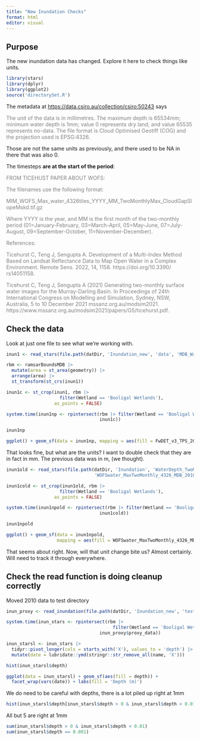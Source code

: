 ```yaml
---
title: "New Inundation Checks"
format: html
editor: visual
---
```


## Purpose

The new inundation data has changed. Explore it here to check things like units.

```r
library(stars)
library(dplyr)
library(ggplot2)
source('directorySet.R')
```

The metadata at <https://data.csiro.au/collection/csiro:50243> says

::: {#quote style="color: gray"}
The unit of the data is in millimetres. The maximum depth is 65534mm; minimum water depth is 1mm; value 0 represents dry land; and value 65535 represents no-data. The file format is Cloud Optimised Geotiff (COG) and the projection used is EPSG:4326.
:::

Those are not the same units as previously, and there used to be NA in there that was also 0.

The timesteps **are at the start of the period**:

::: {#reference style="color: gray"}
FROM TICEHUST PAPER ABOUT WOFS:

The filenames use the following format:

MIM_WOFS_Max_water_4326tiles_YYYY_MM_TwoMonthlyMax_CloudGapSlopeMskd.tif.gz

Where YYYY is the year, and MM is the first month of the two-monthly period (01=January-February, 03=March-April, 05=May-June, 07=July-August, 09=September-October, 11=November-December).

References:

Ticehurst C, Teng J, Sengupta A. Development of a Multi-Index Method Based on Landsat Reflectance Data to Map Open Water in a Complex Environment. Remote Sens. 2022, 14, 1158. https://doi.org/10.3390/ rs14051158.

Ticehurst C, Teng J, Sengupta A (2021) Generating two-monthly surface water images for the Murray-Darling Basin. In Proceedings of 24th International Congress on Modelling and Simulation, Sydney, NSW, Australia, 5 to 10 December 2021 mssanz.org.au/modsim2021. https://www.mssanz.org.au/modsim2021/papers/G5/ticehurst.pdf.
:::

## Check the data

Look at just one file to see what we're working with.

```r
inun1 <- read_stars(file.path(datDir, 'Inundation_new', 'data', 'MDB_Water_Depth_v3.6_4326', 'FwDET_v3_TPS_2010_09.tif'))
```

```r
rbm <- ramsarBoundsMDB |> 
  mutate(area = st_area(geometry)) |> 
  arrange(area) |> 
  st_transform(st_crs(inun1))

inun1c <- st_crop(inun1, rbm |> 
                    filter(Wetland == 'Booligal Wetlands'),
                  as_points = FALSE)
```

```r
system.time(inun1np <- rpintersect(rbm |> filter(Wetland == 'Booligal Wetlands'),
                                   inun1c))
```

```r
inun1np
```

```r
ggplot() + geom_sf(data = inun1np, mapping = aes(fill = FwDET_v3_TPS_2010_09.tif))

```

That looks fine, but what are the units? I want to double check that they are in fact in mm. The previous data was in m, (we thought).

```r
inun1old <- read_stars(file.path(datDir, 'Inundation', 'WaterDepth_TwoMonthly', 'geotiff',
                                 'WOFSwater_MaxTwoMonthly_4326_MDB_2010_09_WaterDepth.tif'))

inun1cold <- st_crop(inun1old, rbm |> 
                    filter(Wetland == 'Booligal Wetlands'),
                  as_points = FALSE)

system.time(inun1npold <- rpintersect(rbm |> filter(Wetland == 'Booligal Wetlands'),
                                   inun1cold))

inun1npold
```

```r
ggplot() + geom_sf(data = inun1npold,
                   mapping = aes(fill = WOFSwater_MaxTwoMonthly_4326_MDB_2010_09_WaterDepth.tif))

```

That seems about right. Now, will that unit change bite us? Almost certainly. Will need to track it through everywhere.

## Check the read function is doing cleanup correctly

Moved 2010 data to test directory

```r
inun_proxy <- read_inundation(file.path(datDir, 'Inundation_new', 'test2010'))
```

```r
system.time(inun_stars <- rpintersect(rbm |> 
                                        filter(Wetland == 'Booligal Wetlands'),
                                   inun_proxy$proxy_data))
```

```r
inun_starsl <- inun_stars |> 
  tidyr::pivot_longer(cols = starts_with('X'), values_to = 'depth') |> 
  mutate(date = lubridate::ymd(stringr::str_remove_all(name, 'X')))
```

```r
hist(inun_starsl$depth)
```

```r
ggplot(data = inun_starsl) + geom_sf(aes(fill = depth)) +
  facet_wrap(vars(date)) + labs(fill = 'Depth (m)')
```

We do need to be careful with depths, there is a lot piled up right at 1mm

```r
hist(inun_starsl$depth[inun_starsl$depth > 0 & inun_starsl$depth < 0.01])
```

All but 5 are right at 1mm

```r
sum(inun_starsl$depth > 0 & inun_starsl$depth < 0.01)
sum(inun_starsl$depth == 0.001)
```

